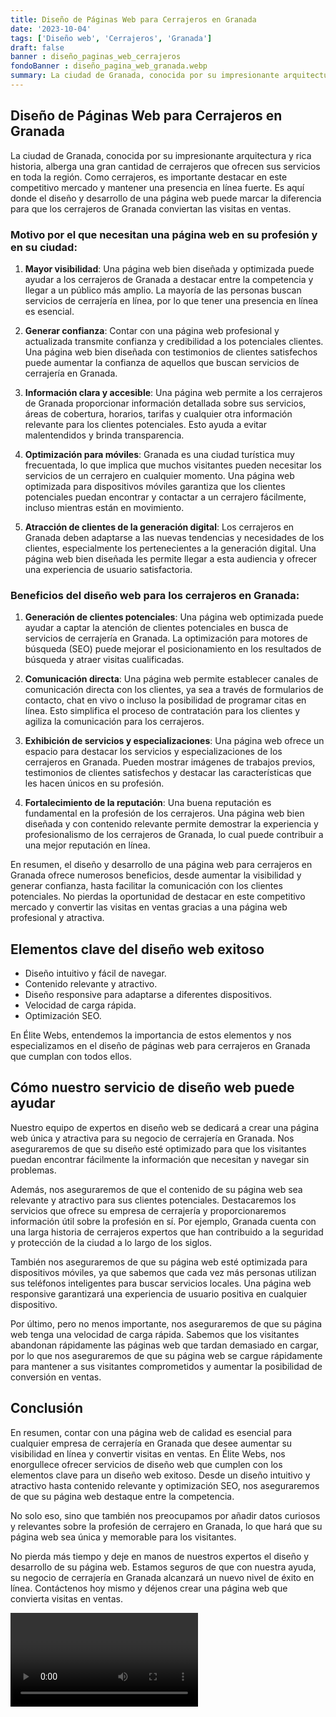 ```yaml
---
title: Diseño de Páginas Web para Cerrajeros en Granada
date: '2023-10-04'
tags: ['Diseño web', 'Cerrajeros', 'Granada']
draft: false
banner : diseño_paginas_web_cerrajeros
fondoBanner : diseño_pagina_web_granada.webp
summary: La ciudad de Granada, conocida por su impresionante arquitectura y rica historia, alberga una gran cantidad de cerrajeros que ofrecen sus servicios en toda la región. Como cerrajeros, es importante destacar en este competitivo mercado y mantener una presencia en línea fuerte. Es aquí donde el diseño y desarrollo de una página web puede marcar la diferencia para que los cerrajeros de Granada conviertan las visitas en ventas.
---
```


## Diseño de Páginas Web para Cerrajeros en Granada

La ciudad de Granada, conocida por su impresionante arquitectura y rica historia, alberga una gran cantidad de cerrajeros que ofrecen sus servicios en toda la región. Como cerrajeros, es importante destacar en este competitivo mercado y mantener una presencia en línea fuerte. Es aquí donde el diseño y desarrollo de una página web puede marcar la diferencia para que los cerrajeros de Granada conviertan las visitas en ventas.

### Motivo por el que necesitan una página web en su profesión y en su ciudad:

1. **Mayor visibilidad**: Una página web bien diseñada y optimizada puede ayudar a los cerrajeros de Granada a destacar entre la competencia y llegar a un público más amplio. La mayoría de las personas buscan servicios de cerrajería en línea, por lo que tener una presencia en línea es esencial.

2. **Generar confianza**: Contar con una página web profesional y actualizada transmite confianza y credibilidad a los potenciales clientes. Una página web bien diseñada con testimonios de clientes satisfechos puede aumentar la confianza de aquellos que buscan servicios de cerrajería en Granada.

3. **Información clara y accesible**: Una página web permite a los cerrajeros de Granada proporcionar información detallada sobre sus servicios, áreas de cobertura, horarios, tarifas y cualquier otra información relevante para los clientes potenciales. Esto ayuda a evitar malentendidos y brinda transparencia.

4. **Optimización para móviles**: Granada es una ciudad turística muy frecuentada, lo que implica que muchos visitantes pueden necesitar los servicios de un cerrajero en cualquier momento. Una página web optimizada para dispositivos móviles garantiza que los clientes potenciales puedan encontrar y contactar a un cerrajero fácilmente, incluso mientras están en movimiento.

5. **Atracción de clientes de la generación digital**: Los cerrajeros en Granada deben adaptarse a las nuevas tendencias y necesidades de los clientes, especialmente los pertenecientes a la generación digital. Una página web bien diseñada les permite llegar a esta audiencia y ofrecer una experiencia de usuario satisfactoria.

### Beneficios del diseño web para los cerrajeros en Granada:

1. **Generación de clientes potenciales**: Una página web optimizada puede ayudar a captar la atención de clientes potenciales en busca de servicios de cerrajería en Granada. La optimización para motores de búsqueda (SEO) puede mejorar el posicionamiento en los resultados de búsqueda y atraer visitas cualificadas.

2. **Comunicación directa**: Una página web permite establecer canales de comunicación directa con los clientes, ya sea a través de formularios de contacto, chat en vivo o incluso la posibilidad de programar citas en línea. Esto simplifica el proceso de contratación para los clientes y agiliza la comunicación para los cerrajeros.

3. **Exhibición de servicios y especializaciones**: Una página web ofrece un espacio para destacar los servicios y especializaciones de los cerrajeros en Granada. Pueden mostrar imágenes de trabajos previos, testimonios de clientes satisfechos y destacar las características que les hacen únicos en su profesión.

4. **Fortalecimiento de la reputación**: Una buena reputación es fundamental en la profesión de los cerrajeros. Una página web bien diseñada y con contenido relevante permite demostrar la experiencia y profesionalismo de los cerrajeros de Granada, lo cual puede contribuir a una mejor reputación en línea.

En resumen, el diseño y desarrollo de una página web para cerrajeros en Granada ofrece numerosos beneficios, desde aumentar la visibilidad y generar confianza, hasta facilitar la comunicación con los clientes potenciales. No pierdas la oportunidad de destacar en este competitivo mercado y convertir las visitas en ventas gracias a una página web profesional y atractiva.

<GifSeo />

<Cta />

## Elementos clave del diseño web exitoso

- Diseño intuitivo y fácil de navegar.
- Contenido relevante y atractivo.
- Diseño responsive para adaptarse a diferentes dispositivos.
- Velocidad de carga rápida.
- Optimización SEO.

En Élite Webs, entendemos la importancia de estos elementos y nos especializamos en el diseño de páginas web para cerrajeros en Granada que cumplan con todos ellos.

## Cómo nuestro servicio de diseño web puede ayudar

Nuestro equipo de expertos en diseño web se dedicará a crear una página web única y atractiva para su negocio de cerrajería en Granada. Nos aseguraremos de que su diseño esté optimizado para que los visitantes puedan encontrar fácilmente la información que necesitan y navegar sin problemas.

Además, nos aseguraremos de que el contenido de su página web sea relevante y atractivo para sus clientes potenciales. Destacaremos los servicios que ofrece su empresa de cerrajería y proporcionaremos información útil sobre la profesión en sí. Por ejemplo, Granada cuenta con una larga historia de cerrajeros expertos que han contribuido a la seguridad y protección de la ciudad a lo largo de los siglos.

También nos aseguraremos de que su página web esté optimizada para dispositivos móviles, ya que sabemos que cada vez más personas utilizan sus teléfonos inteligentes para buscar servicios locales. Una página web responsive garantizará una experiencia de usuario positiva en cualquier dispositivo.

Por último, pero no menos importante, nos aseguraremos de que su página web tenga una velocidad de carga rápida. Sabemos que los visitantes abandonan rápidamente las páginas web que tardan demasiado en cargar, por lo que nos aseguraremos de que su página web se cargue rápidamente para mantener a sus visitantes comprometidos y aumentar la posibilidad de conversión en ventas.

## Conclusión

En resumen, contar con una página web de calidad es esencial para cualquier empresa de cerrajería en Granada que desee aumentar su visibilidad en línea y convertir visitas en ventas. En Élite Webs, nos enorgullece ofrecer servicios de diseño web que cumplen con los elementos clave para un diseño web exitoso. Desde un diseño intuitivo y atractivo hasta contenido relevante y optimización SEO, nos aseguraremos de que su página web destaque entre la competencia.

No solo eso, sino que también nos preocupamos por añadir datos curiosos y relevantes sobre la profesión de cerrajero en Granada, lo que hará que su página web sea única y memorable para los visitantes.

No pierda más tiempo y deje en manos de nuestros expertos el diseño y desarrollo de su página web. Estamos seguros de que con nuestra ayuda, su negocio de cerrajería en Granada alcanzará un nuevo nivel de éxito en línea. Contáctenos hoy mismo y déjenos crear una página web que convierta visitas en ventas.

<Video />

<CtaBot job='Cerrajeros' city='Granada'/>

<Gmaps query='Granada+españa+maps' />